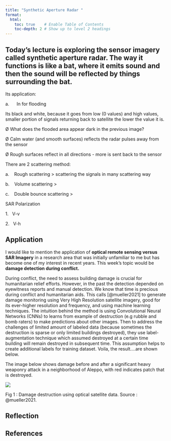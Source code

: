 ```yaml
---
title: "Synthetic Aperture Radar "
format:
  html:
    toc: true    # Enable Table of Contents
    toc-depth: 2 # Show up to level 2 headings
---
```


## Today’s lecture is exploring the sensor imagery called synthetic aperture radar. The way it functions is like a bat, where it emits sound and then the sound will be reflected by things surrounding the bat.

Its application:

a.      In for flooding

Its black and white, because it goes from low (0 values) and high values, smaller portion of signals returning back to satellite the lower the value it is.

Ø What does the flooded area appear dark in the previous image?

Ø Calm water (and smooth surfaces) reflects the radar pulses away from the sensor

Ø Rough surfaces reflect in all directions - more is sent back to the sensor

There are 2 scattering method:

a.    Rough scattering \> scattering the signals in many scattering way

b.    Volume scattering \>

c.    Double bounce scattering \>

SAR Polarization

1.   V-v

2.   V-h

## Application

I would like to mention the application of **optical remote sensing versus SAR Imagery** in a research area that was initially unfamiliar to me but has become one of my interest in recent years. This week's topic would be **damage detection during conflict.**

During conflict, the need to assess building damage is crucial for humanitarian relief efforts. However, in the past the detection depended on eyewitness reports and manual detection. We know that time is precious during conflict and humanitarian aids. This calls [@mueller2021] to generate damage monitoring using Very High Resolution satellite imagery, good for its ever-higher resolution and frequency, and using machine learning techniques. The intuition behind the method is using Convolutional Neural Networks (CNNs) to learns from example of destruction (e.g rubble and bomb raters) to make predictions about other images. Then to address the challenges of limited amount of labeled data (because sometimes the destruction is sparse or only limited buildings destroyed), they use label-augmentation technique which assumed destroyed at a certain time building will remain destroyed in subsequent time. This assumption helps to create additional labels for training dataset. Voila, the result....are shown below.

The image below shows damage before and after a significant heavy weaponry attack in a neighborhood of Aleppo, with red indicates patch that is destroyed.

![](images/clipboard-207570688.png)

Fig 1 : Damage destruction using optical satellite data. Source : @mueller2021.

## Reflection

## References
